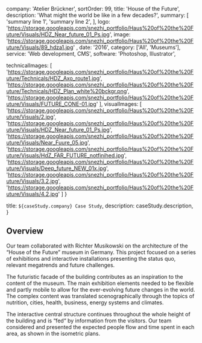   company: 'Atelier Brückner',
  sortOrder: 99,
  title: 'House of the Future',
  description:
    'What might the world be like in a few decades?',
  summary: [
    'summary line 1',
    'summary line 2',
  ],
  logo: 'https://storage.googleapis.com/snezhi_portfolio/Haus%20of%20the%20Future/Visuals/HDZ_Near_future_01_Ps.jpg',
  image: 'https://storage.googleapis.com/snezhi_portfolio/Haus%20of%20the%20Future/Visuals/89_hdza1.jpg' ,
  date: '2016',
  category: ['All', 'Museums'],
  service: 'Web development, CMS',
  software: 'Photoshop, Illustrator',

technicalImages: [
  'https://storage.googleapis.com/snezhi_portfolio/Haus%20of%20the%20Future/Technicals/HDZ_Axo_route1.jpg',
  'https://storage.googleapis.com/snezhi_portfolio/Haus%20of%20the%20Future/Technicals/HDZ_Plan_white%20bckgr.png',
  'https://storage.googleapis.com/snezhi_portfolio/Haus%20of%20the%20Future/Visuals/FUTURE_CONE-01.jpg'
],
visualImages: [
  'https://storage.googleapis.com/snezhi_portfolio/Haus%20of%20the%20Future/Visuals/2.jpg',
    'https://storage.googleapis.com/snezhi_portfolio/Haus%20of%20the%20Future/Visuals/HDZ_Near_future_01_Ps.jpg',
      'https://storage.googleapis.com/snezhi_portfolio/Haus%20of%20the%20Future/Visuals/Near_Fuure_05.jpg',
  'https://storage.googleapis.com/snezhi_portfolio/Haus%20of%20the%20Future/Visuals/HdZ_FAR_FUTURE_notfinihed.jpg',
    'https://storage.googleapis.com/snezhi_portfolio/Haus%20of%20the%20Future/Visuals/Deep_future_NEW_01x.jpg',
  'https://storage.googleapis.com/snezhi_portfolio/Haus%20of%20the%20Future/Visuals/3.2.jpg',
  'https://storage.googleapis.com/snezhi_portfolio/Haus%20of%20the%20Future/Visuals/4.2.jpg'
  ]
}

  title: `${caseStudy.company} Case Study`,
  description: caseStudy.description,
}

## Overview

Our team collaborated with Richter Musikowski on the architecture of the “House of the Future” museum in Germany. This project focused on a series of exhibitions and interactive installations presenting the status quo, relevant megatrends and future challenges.

The futuristic facade of the building contributes as an inspiration to the content of the museum. 
The main exhibition elements needed to be flexible and partly mobile to allow for the ever-evolving future changes in the world.
The complex content was translated scenographically through the topics of nutrition, cities, health, business, energy systems and climates.

The interactive central structure continues throughout the whole height of the building and is “fed“ by information from the visitors.
Our team considered and presented the expected people flow and time spent in each area, as shown in the isometric plans. 
